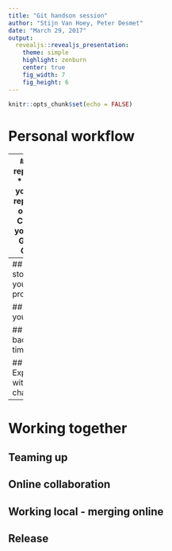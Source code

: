 ```yaml
---
title: "Git handson session"
author: "Stijn Van Hoey, Peter Desmet"
date: "March 29, 2017"
output:
  revealjs::revealjs_presentation:
    theme: simple
    highlight: zenburn
    center: true
    fig_width: 7
    fig_height: 6    
---
```


```r
knitr::opts_chunk$set(echo = FALSE)
```

# Personal workflow

---
## The repository
* Create your own repository online
* Connect your local Git with Github

```
git config -- global user.name 'Your Name Here'
git config -- global user.email 'email@example.com'
```
* `git clone` to your computer

---
## The story of your project
* 


## Backup your work


## Travel back in time


## Experiment with changes


---

# Working together

## Teaming up


## Online collaboration


## Working local - merging online
    

## Release





